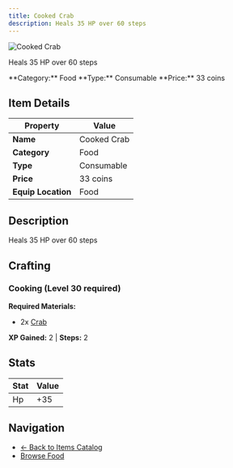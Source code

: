 ```yaml
---
title: Cooked Crab
description: Heals 35 HP over 60 steps
---
```


<div className="flex items-start gap-6 mb-8">
  <div className="flex-shrink-0">
    <img src="/assets/resources/cooking/cooked_crab.png" alt="Cooked Crab" className="w-24 h-24 border rounded-lg" />
  </div>
  <div className="flex-1">
    <div className="space-y-2">
      <p className="text-lg text-muted-foreground">Heals 35 HP over 60 steps</p>
      <div className="flex flex-wrap gap-4 text-sm">
        <span className="px-2 py-1 bg-blue-100 dark:bg-blue-900 rounded-md">
          **Category:** Food
        </span>
        <span className="px-2 py-1 bg-green-100 dark:bg-green-900 rounded-md">
          **Type:** Consumable
        </span>
        <span className="px-2 py-1 bg-yellow-100 dark:bg-yellow-900 rounded-md">
          **Price:** 33 coins
        </span>
      </div>
    </div>
  </div>
</div>

## Item Details

| Property | Value |
|----------|-------|
| **Name** | Cooked Crab |
| **Category** | Food |
| **Type** | Consumable |
| **Price** | 33 coins |
| **Equip Location** | Food |

## Description

Heals 35 HP over 60 steps


## Crafting

### Cooking (Level 30 required)

**Required Materials:**
- 2x [Crab](/docs/resources/individual/crab)

**XP Gained:** 2 | **Steps:** 2

## Stats

| Stat | Value |
|------|-------|
| Hp | +35 |


## Navigation

- [← Back to Items Catalog](/docs/items)
- [Browse Food](/docs/items#food)
